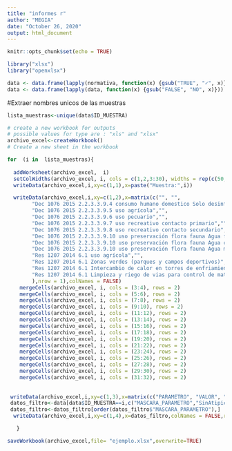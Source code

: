 ---
title: "informes r"
author: "MEGIA"
date: "October 26, 2020"
output: html_document
---

```{r setup, include=FALSE}
knitr::opts_chunk$set(echo = TRUE)
```
```{r}
library("xlsx")
library("openxlsx")
```

```{r}
data <- data.frame(lapply(normativa, function(x) {gsub("TRUE", "✓", x)}))
data <- data.frame(lapply(data, function(x) {gsub("FALSE", "NO", x)}))

```



#Extraer nombres unicos de las muestras
```{r}
lista_muestras<-unique(data$ID_MUESTRA)
```

```{r}
# create a new workbook for outputs
# possible values for type are : "xls" and "xlsx"
archivo_excel<-createWorkbook()
# Create a new sheet in the workbook

```
```{r}
for  (i in  lista_muestras){
  
  addWorksheet(archivo_excel,  i)
  setColWidths(archivo_excel, i, cols = c(1,2,3:30), widths = rep(c(50, 8,5), times = c(1,1,27)))
  writeData(archivo_excel,i,xy=c(1,1),x=paste("Muestra:",i))

  writeData(archivo_excel,i,xy=c(1,2),x=matrix(c("", "",                                                    "Dec 1076 2015 2.2.3.3.9.3 consumo humano domestico Solo Tratamiento convencional","", 
        "Dec 1076 2015 2.2.3.3.9.4 consumo humano domestico Solo desinfección","",
        "Dec 1076 2015 2.2.3.3.9.5 uso agrícola","",
        "Dec 1076 2015 2.2.3.3.9.6 uso pecuario","",
        "Dec 1076 2015 2.2.3.3.9.7 uso recreativo contacto primario","",
        "Dec 1076 2015 2.2.3.3.9.8 uso recreativo contacto secundario","",
        "Dec 1076 2015 2.2.3.3.9.10 uso preservación flora fauna Agua fría dulce","",
        "Dec 1076 2015 2.2.3.3.9.10 uso preservación flora fauna Agua cálida dulce","",
        "Dec 1076 2015 2.2.3.3.9.10 uso preservación flora fauna Agua marina estuarina","",
        "Res 1207 2014 6.1 uso agrícola","",
        "Res 1207 2014 6.1 Zonas verdes (parques y campos deportivos)","",
        "Res 1207 2014 6.1 Intercambio de calor en torres de enfriamiento y calderas","",
        "Res 1207 2014 6.1 Limpieza y riego de vias para control de material particulado",""
        ),nrow = 1),colNames = FALSE)
    mergeCells(archivo_excel, i, cols = (3:4), rows = 2)
    mergeCells(archivo_excel, i, cols = (5:6), rows = 2)
    mergeCells(archivo_excel, i, cols = (7:8), rows = 2)
    mergeCells(archivo_excel, i, cols = (9:10), rows = 2)
    mergeCells(archivo_excel, i, cols = (11:12), rows = 2)
    mergeCells(archivo_excel, i, cols = (13:14), rows = 2)
    mergeCells(archivo_excel, i, cols = (15:16), rows = 2)
    mergeCells(archivo_excel, i, cols = (17:18), rows = 2)
    mergeCells(archivo_excel, i, cols = (19:20), rows = 2)
    mergeCells(archivo_excel, i, cols = (21:22), rows = 2)
    mergeCells(archivo_excel, i, cols = (23:24), rows = 2)
    mergeCells(archivo_excel, i, cols = (25:26), rows = 2)
    mergeCells(archivo_excel, i, cols = (27:28), rows = 2)
    mergeCells(archivo_excel, i, cols = (29:30), rows = 2)
    mergeCells(archivo_excel, i, cols = (31:32), rows = 2)
  
  
 writeData(archivo_excel,i,xy=c(1,3),x=matrix(c("PARAMETRO", "VALOR", "min", "max", "min", "max", "min", "max", "min", "max", "min", "max", "min", "max", "min", "max", "min", "max", "min","max", "min","max", "min","max", "min","max", "min","max"),nrow = 1),colNames = FALSE)
 datos_filtro<-data[data$ID_MUESTRA==i,c("MASCARA_PARAMETRO","SinAtipicos","min3","max3","min4","max4","min5","max5","min6","max6","min7","max7","min8","max8","Min10f","Max10f" , "min10c",  "max10c" ,  "min10m" ,"max10m","min_1207_agricola","max_1207_agricola","min_1207_zonas_verdes","max_1207_zonas_verdes","min_1207_In_calor","max_1207_In_calor","min_1207_ind_limpieza","max_1207_ind_limpieza")]
 datos_filtro<-datos_filtro[order(datos_filtro$"MASCARA_PARAMETRO"),]
  writeData(archivo_excel,i,xy=c(1,4),x=datos_filtro,colNames = FALSE,rowNames = FALSE)

   }
```







```{r}
saveWorkbook(archivo_excel,file= "ejemplo.xlsx",overwrite=TRUE)
```






